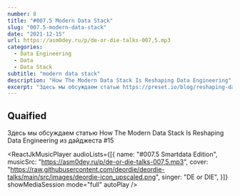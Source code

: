 ```yaml
---
number: 8
title: "#007.5 Modern Data Stack"
slug: "007.5-modern-data-stack"
date: "2021-12-15"
url: https://asm0dey.ru/p/de-or-die-talks-007,5.mp3
categories:
  - Data Engineering
  - Data
  - Data Stack
subtitle: "modern data stack"
description: "How The Modern Data Stack Is Reshaping Data Engineering"
excerpt: "Здесь мы обсуждаем статью https://preset.io/blog/reshaping-data-engineering из дайджеста #15 (https://digest.deordie.org/15_The_good_the_bad_the_ugly_and_AWS/)"
---
```


## Quaified

Здесь мы обсуждаем статью <OutboundLink href="https://preset.io/blog/reshaping-data-engineering/">How The Modern Data Stack Is Reshaping Data Engineering</OutboundLink> из <OutboundLink href="https://digest.deordie.org/15_The_good_the_bad_the_ugly_and_AWS/">дайджеста #15</OutboundLink>

<ReactJkMusicPlayer
  audioLists={[{
    name: "#007.5 Smartdata Edition",
    musicSrc: "https://asm0dey.ru/p/de-or-die-talks-007,5.mp3",
    cover: "https://raw.githubusercontent.com/deordie/deordie-talks/main/src/images/deordie-icon_upscaled.png",
    singer: "DE or DIE",
  }]}
  showMediaSession
  mode="full"
  autoPlay
/>
